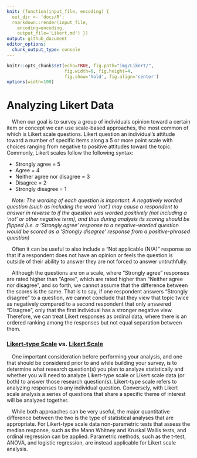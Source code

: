 ```yaml
---
knit: (function(input_file, encoding) {
  out_dir <- 'docs/R';
  rmarkdown::render(input_file,
    encoding=encoding,
    output_file='Likert.md') })
output: github_document
editor_options:
  chunk_output_type: console
---
```

  
```r
knitr::opts_chunk$set(echo=TRUE, fig.path="img/Likert/",
                      fig.width=6, fig.height=4,
                      fig.show='hold', fig.align='center')
options(width=100)
```

# Analyzing Likert Data

&emsp;When our goal is to survey a group of individuals opinion toward a certain item or concept we can use scale-based approaches, the most common of which is Likert scale questions.  Likert question an individual's attitude toward a number of specific items along a 5 or more point scale with choices ranging from negative to positive attitudes toward the topic.  Commonly, Likert scales follow the following syntax:

* Strongly agree = 5
* Agree = 4
* Neither agree nor disagree = 3
* Disagree = 2
* Strongly disagree = 1

&emsp;*Note: The wording of each question is important.  A negatively worded question (such as including the word 'not') may cause a respondent to answer in reverse to if the question was worded positively (not including a 'not' or other negative term), and thus during analysis its scoring should be flipped (i.e. a 'Strongly agree' response to a negative-worded question would be scored as a 'Strongly disagree' response from a positive-phrased question)*

&emsp;Often it can be useful to also include a "Not applicable (N/A)" response so that if a respondent does not have an opinion or feels the question is outside of their ability to answer they are not forced to answer untruthfully.

&emsp;Although the questions are on a scale, where "Strongly agree" responses are rated higher than "Agree", which are rated higher than "Neither agree nor disagree", and so forth, we cannot assume that the difference between the scores is the same.  That is to say, if one respondent answers "Strongly disagree" to a question, we cannot conclude that they view that topic twice as negatively compared to a second respondent that only answered "Disagree", only that the first individual has a stronger negative view.  Therefore, we can treat Likert responses as ordinal data, where there is an ordered ranking among the responses but not equal separation between them.

### [Likert-type Scale](https://tylerbg.github.io/DLC_stat_resources/docs/R/Likert-type) vs. [Likert Scale](https://tylerbg.github.io/DLC_stat_resources/docs/R/Likert-scale)

&emsp;One important consideration before performing your analysis, and one that should be considered prior to and while building your survey, is to determine what research question(s) you plan to analyze statistically and whether you will need to analyze Likert-type scale or Likert scale data (or both) to answer those research question(s).  Likert-type scale refers to analyzing responses to any individual question.  Conversely, with Likert scale analysis a series of questions that share a specific theme of interest will be analyzed together.

&emsp;While both approaches can be very useful, the major quantitative difference between the two is the type of statistical analyses that are appropriate.  For Likert-type scale data non-parametric tests that assess the median response, such as the Mann Whitney and Kruskal Wallis tests, and ordinal regression can be applied.  Parametric methods, such as the t-test, ANOVA, and logistic regression, are instead applicable for Likert scale analysis.



